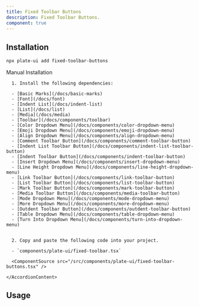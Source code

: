 ```yaml
---
title: Fixed Toolbar Buttons
description: Fixed Toolbar Buttons.
component: true
---
```


[//]: # (<ComponentExample src="/src/components/examples/PlaygroundDemo.tsx">)
[//]: # (  <PlaygroundDemo />)
[//]: # (</ComponentExample>)

## Installation

```bash
npx plate-ui add fixed-toolbar-buttons
```

<Accordion type="single" collapsible>
  <AccordionItem value="manual-installation">
    <AccordionTrigger>Manual Installation</AccordionTrigger>
    <AccordionContent>

      1. Install the following dependencies:

      - [Basic Marks](/docs/basic-marks)
      - [Font](/docs/font)
      - [Indent List](/docs/indent-list)
      - [List](/docs/list)
      - [Media](/docs/media)
      - [Toolbar](/docs/components/toolbar)
      - [Color Dropdown Menu](/docs/components/color-dropdown-menu)
      - [Emoji Dropdown Menu](/docs/components/emoji-dropdown-menu)
      - [Align Dropdown Menu](/docs/components/align-dropdown-menu)
      - [Comment Toolbar Button](/docs/components/comment-toolbar-button)
      - [Indent List Toolbar Button](/docs/components/indent-list-toolbar-button)
      - [Indent Toolbar Button](/docs/components/indent-toolbar-button)
      - [Insert Dropdown Menu](/docs/components/insert-dropdown-menu)
      - [Line Height Dropdown Menu](/docs/components/line-height-dropdown-menu)
      - [Link Toolbar Button](/docs/components/link-toolbar-button)
      - [List Toolbar Button](/docs/components/list-toolbar-button)
      - [Mark Toolbar Button](/docs/components/mark-toolbar-button)
      - [Media Toolbar Button](/docs/components/media-toolbar-button)
      - [Mode Dropdown Menu](/docs/components/mode-dropdown-menu)
      - [More Dropdown Menu](/docs/components/more-dropdown-menu)
      - [Outdent Toolbar Button](/docs/components/outdent-toolbar-button)
      - [Table Dropdown Menu](/docs/components/table-dropdown-menu)
      - [Turn Into Dropdown Menu](/docs/components/turn-into-dropdown-menu)


      2. Copy and paste the following code into your project.

      - `components/plate-ui/fixed-toolbar.tsx`

      <ComponentSource src="/src/components/plate-ui/fixed-toolbar-buttons.tsx" />

    </AccordionContent>

  </AccordionItem>
</Accordion>

## Usage

```tsx
```

```tsx
```
